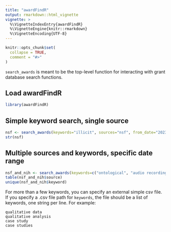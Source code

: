 ```yaml
---
title: "awardFindR"
output: rmarkdown::html_vignette
vignette: >
  %\VignetteIndexEntry{awardFindR}
  %\VignetteEngine{knitr::rmarkdown}
  %\VignetteEncoding{UTF-8}
---
```


```r
knitr::opts_chunk$set(
  collapse = TRUE,
  comment = "#>"
)
```

`search_awards` is meant to be the top-level function for interacting with grant database search functions.

## Load awardFindR
```r
library(awardFindR)
```

## Simple keyword search, single source
```r
nsf <- search_awards(keywords="illicit", sources="nsf", from_date="2023-01-01")
str(nsf)
```

## Multiple sources and keywords, specific date range
```r
nsf_and_nih <- search_awards(keywords=c("ontological", "audio recordings"), sources=c("nsf", "nih"), from_date="2018-01-01", to_date="2018-09-01")
table(nsf_and_nih$source)
unique(nsf_and_nih$keyword)
```

For more than a few keywords, you can specify an external simple csv file. If you specify a .csv file path for `keywords`, the file should be a list of keywords, one string per line. For example:
```
qualitative data
qualitative analysis
case study
case studies
```
